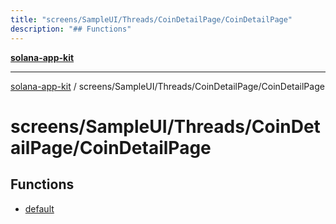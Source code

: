 ```yaml
---
title: "screens/SampleUI/Threads/CoinDetailPage/CoinDetailPage"
description: "## Functions"
---
```


[**solana-app-kit**](../../../../../README.mdx)

***

[solana-app-kit](../../../../../README.mdx) / screens/SampleUI/Threads/CoinDetailPage/CoinDetailPage

# screens/SampleUI/Threads/CoinDetailPage/CoinDetailPage

## Functions

- [default](functions/default.mdx)
